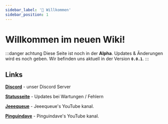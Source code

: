 ```yaml
---
sidebar_label: '🥖 Willkommen'
sidebar_position: 1
---
```


# Willkommen im neuen Wiki!

:::danger achtung
Diese Seite ist noch in der **Alpha**. Updates & Änderungen wird es noch geben. Wir befinden uns aktuell in der Version **`0.0.1`**.
:::

## Links

**[Discord](https://discord.gg/H6Za9c2uqx)** - unser Discord Server

**[Statusseite](https://craftattack.statuspage.io)** - Updates bei Wartungen / Fehlern

**[Jeeequeue](https://youtube.com/@jeeequeue)** - Jeeequeue's YouTube kanal.

**[Pinguindave](https://youtube.com/@pinguindave7067)** - Pinguindave's YouTube kanal.